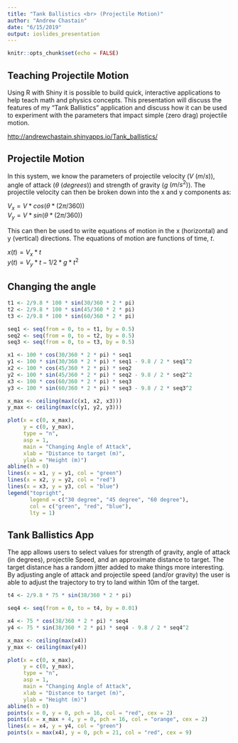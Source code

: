 ---
title: "Tank Ballistics <br> (Projectile Motion)"
author: "Andrew Chastain"
date: "6/15/2019"
output: ioslides_presentation
---

```{r setup, include=FALSE}
knitr::opts_chunk$set(echo = FALSE)
```

## Teaching Projectile Motion

Using R with Shiny it is possible to build quick, interactive applications to help teach math and physics concepts. This presentation will discuss the features of my "Tank Ballistics" application and discuss how it can be used to experiment with the parameters that impact simple (zero drag) projectile motion.

<http://andrewchastain.shinyapps.io/Tank_ballistics/>

## Projectile Motion

In this system, we know the parameters of projectile velocity ($V$ $(m/s)$), angle of attack ($\theta$ $(degrees)$) and strength of gravity ($g$ $(m/s^2)$). The projectile velocity can then be broken down into the x and y components as:  

$V_{x} = V * cos(\theta * (2 \pi/360))$  
$V_{y} = V * sin(\theta * (2 \pi/360))$  

This can then be used to write equations of motion in the x (horizontal) and y (vertical) directions. The equations of motion are functions of time, $t$.

$x(t) = V_{x} * t$  
$y(t) = V_{y} * t - 1/2 * g * t^2$  

## Changing the angle

```{r plot_angle, echo = FALSE}
t1 <- 2/9.8 * 100 * sin(30/360 * 2 * pi)
t2 <- 2/9.8 * 100 * sin(45/360 * 2 * pi)
t3 <- 2/9.8 * 100 * sin(60/360 * 2 * pi)

seq1 <- seq(from = 0, to = t1, by = 0.5)
seq2 <- seq(from = 0, to = t2, by = 0.5)
seq3 <- seq(from = 0, to = t3, by = 0.5)

x1 <- 100 * cos(30/360 * 2 * pi) * seq1
y1 <- 100 * sin(30/360 * 2 * pi) * seq1 - 9.8 / 2 * seq1^2
x2 <- 100 * cos(45/360 * 2 * pi) * seq2
y2 <- 100 * sin(45/360 * 2 * pi) * seq2 - 9.8 / 2 * seq2^2
x3 <- 100 * cos(60/360 * 2 * pi) * seq3
y3 <- 100 * sin(60/360 * 2 * pi) * seq3 - 9.8 / 2 * seq3^2

x_max <- ceiling(max(c(x1, x2, x3)))
y_max <- ceiling(max(c(y1, y2, y3)))

plot(x = c(0, x_max),
     y = c(0, y_max),
     type = "n",
     asp = 1,
     main = "Changing Angle of Attack",
     xlab = "Distance to target (m)",
     ylab = "Height (m)")
abline(h = 0)
lines(x = x1, y = y1, col = "green")
lines(x = x2, y = y2, col = "red")
lines(x = x3, y = y3, col = "blue")
legend("topright",
       legend = c("30 degree", "45 degree", "60 degree"),
       col = c("green", "red", "blue"),
       lty = 1)
```

## Tank Ballistics App {.smaller}

The app allows users to select values for strength of gravity, angle of attack (in degrees), projectile Speed, and an approximate distance to target. The target distance has a random jitter added to make things more interesting. By adjusting angle of attack and projectile speed (and/or gravity) the user is able to adjust the trajectory to try to land within 10m of the target.  
```{r example, fig.dim = c(8, 4)}
t4 <- 2/9.8 * 75 * sin(38/360 * 2 * pi)

seq4 <- seq(from = 0, to = t4, by = 0.01)

x4 <- 75 * cos(38/360 * 2 * pi) * seq4
y4 <- 75 * sin(38/360 * 2 * pi) * seq4 - 9.8 / 2 * seq4^2

x_max <- ceiling(max(x4))
y_max <- ceiling(max(y4))

plot(x = c(0, x_max),
     y = c(0, y_max),
     type = "n",
     asp = 1,
     main = "Changing Angle of Attack",
     xlab = "Distance to target (m)",
     ylab = "Height (m)")
abline(h = 0)
points(x = 0, y = 0, pch = 16, col = "red", cex = 2)
points(x = x_max + 4, y = 0, pch = 16, col = "orange", cex = 2)
lines(x = x4, y = y4, col = "green")
points(x = max(x4), y = 0, pch = 21, col = "red", cex = 9)
```
